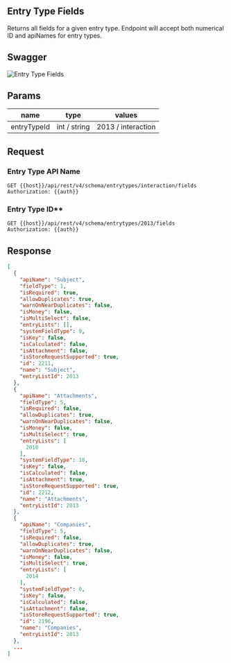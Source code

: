 ## Entry Type Fields

Returns all fields for a given entry type. Endpoint will accept both numerical ID and apiNames for entry types.
## Swagger
![Entry Type Fields](./entry_type_id_fields.png)

## Params

| name | type | values
|---| --- | --- |
|entryTypeId | int / string | 2013 / interaction|

## Request

### Entry Type API Name
```
GET {{host}}/api/rest/v4/schema/entrytypes/interaction/fields
Authorization: {{auth}}
```
### Entry Type ID**
```
GET {{host}}/api/rest/v4/schema/entrytypes/2013/fields
Authorization: {{auth}}
```
## Response
```json
[
  {
    "apiName": "Subject",
    "fieldType": 1,
    "isRequired": true,
    "allowDuplicates": true,
    "warnOnNearDuplicates": false,
    "isMoney": false,
    "isMultiSelect": false,
    "entryLists": [],
    "systemFieldType": 9,
    "isKey": false,
    "isCalculated": false,
    "isAttachment": false,
    "isStoreRequestSupported": true,
    "id": 2211,
    "name": "Subject",
    "entryListId": 2013
  },
  {
    "apiName": "Attachments",
    "fieldType": 5,
    "isRequired": false,
    "allowDuplicates": true,
    "warnOnNearDuplicates": false,
    "isMoney": false,
    "isMultiSelect": true,
    "entryLists": [
      2010
    ],
    "systemFieldType": 10,
    "isKey": false,
    "isCalculated": false,
    "isAttachment": true,
    "isStoreRequestSupported": true,
    "id": 2212,
    "name": "Attachments",
    "entryListId": 2013
  },
  {
    "apiName": "Companies",
    "fieldType": 5,
    "isRequired": false,
    "allowDuplicates": true,
    "warnOnNearDuplicates": false,
    "isMoney": false,
    "isMultiSelect": true,
    "entryLists": [
      2014
    ],
    "systemFieldType": 0,
    "isKey": false,
    "isCalculated": false,
    "isAttachment": false,
    "isStoreRequestSupported": true,
    "id": 2196,
    "name": "Companies",
    "entryListId": 2013
  },
  ...
]
```
